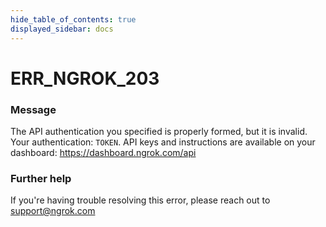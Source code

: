 ```yaml
---
hide_table_of_contents: true
displayed_sidebar: docs
---
```



# ERR_NGROK_203

### Message

The API authentication you specified is properly formed, but it is invalid. Your authentication: `TOKEN`. API keys and instructions are available on your dashboard: https://dashboard.ngrok.com/api

<ErrorDetails error="err_ngrok_203" />

### Further help

If you're having trouble resolving this error, please reach out to [support@ngrok.com](mailto:support@ngrok.com?subject=Help%20with%20ERR_NGROK_203)
